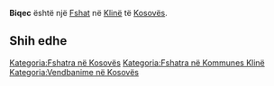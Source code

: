 {{Fshat në Kosovës
 | Emri                = Biqec
| sqi_D_name = Biqec
| sqi_D_FULL_NAME_RO = Biqec
| sqi_D_FULL_NAME_ND_RO = Biqec
| sqi_D_SORT_NAME_RG = BIQEC
| sqi_D_FULL_NAME_RG = Biqec
| sqi_D_FULL_NAME_ND_RG = Biqec
| sqi_V_name = Biçec
| sqi_V_FULL_NAME_RO = Biçec Biqevc
| sqi_V_FULL_NAME_ND_RO = Bicec Biqevc
| sqi_V_SORT_NAME_RG = BICEC BIQEVC
| sqi_V_FULL_NAME_RG = Biçec Biqevc
| sqi_V_FULL_NAME_ND_RG = Bicec Biqevc
| srp_N_name = Bičevac
| srp_N_FULL_NAME_RO = Bičevac
| srp_N_FULL_NAME_ND_RO = Bicevac
| srp_N_SORT_NAME_RG = BICEVAC
| srp_N_FULL_NAME_RG = Bičevac
| srp_N_FULL_NAME_ND_RG = Bicevac
| srp_NS_name = Бичевац
| srp_NS_FULL_NAME_RO = Бичевац
| srp_NS_FULL_NAME_ND_RO = Бичевац
| srp_NS_SORT_NAME_RG = БИЧЕВАЦ
| srp_NS_FULL_NAME_RG = Бичевац
| srp_NS_FULL_NAME_ND_RG = Бичевац
| srp_VS_name = Бићевац
| srp_VS_FULL_NAME_RO = Бићевац
| srp_VS_FULL_NAME_ND_RO = Бићевац
| srp_VS_SORT_NAME_RG = БИЋЕВАЦ
| srp_VS_FULL_NAME_RG = Бићевац
| srp_VS_FULL_NAME_ND_RG = Бићевац

 | Emri (Rasa dhanore) = 
 | Figura              = 
 | Shteti              = Kosovo
 | Komuna              = Klinë
 | Kodi postar         = 
 | Sipërfaqja          = 

 | Popullsia           = 

 | Regj. i popullsisë  = 
 | Dend. e popullsisë  = 
 | Faqja zyrtare       = 
 <!--- Koordinatat ----> 
 | Gjerësia            = 42.245556
 | Gjatësia            = 21.214444
 | Lartësia            = 
}}
'''Biqec''' është një [[Fshat]] në [[Klinë]] të [[Kosovës]].

<!-- == Gjeografia == -->
<!-- == Historia == -->
<!-- == Demografia == -->
== Shih edhe ==
{{Komuna Klinë}}
{{Kosovo-Administrata-Cung}}

[[Kategoria:Fshatra në Kosovës]]
[[Kategoria:Fshatra në Kommunes Klinë]]
[[Kategoria:Vendbanime në Kosovës]]